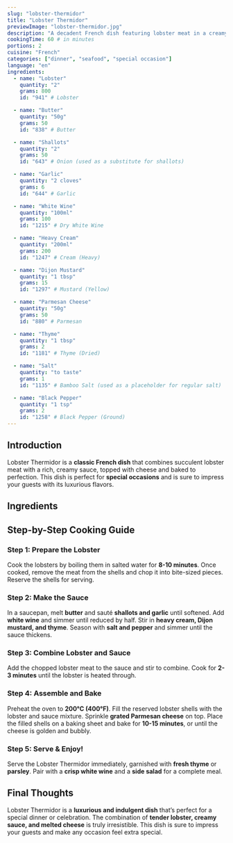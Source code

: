```yaml
---
slug: "lobster-thermidor"
title: "Lobster Thermidor"
previewImage: "lobster-thermidor.jpg"
description: "A decadent French dish featuring lobster meat in a creamy, cheesy sauce, baked to perfection."
cookingTime: 60 # in minutes
portions: 2
cuisine: "French"
categories: ["dinner", "seafood", "special occasion"]
language: "en"
ingredients:
  - name: "Lobster"
    quantity: "2"
    grams: 800
    id: "941" # Lobster

  - name: "Butter"
    quantity: "50g"
    grams: 50
    id: "838" # Butter

  - name: "Shallots"
    quantity: "2"
    grams: 50
    id: "643" # Onion (used as a substitute for shallots)

  - name: "Garlic"
    quantity: "2 cloves"
    grams: 6
    id: "644" # Garlic

  - name: "White Wine"
    quantity: "100ml"
    grams: 100
    id: "1215" # Dry White Wine

  - name: "Heavy Cream"
    quantity: "200ml"
    grams: 200
    id: "1247" # Cream (Heavy)

  - name: "Dijon Mustard"
    quantity: "1 tbsp"
    grams: 15
    id: "1297" # Mustard (Yellow)

  - name: "Parmesan Cheese"
    quantity: "50g"
    grams: 50
    id: "880" # Parmesan

  - name: "Thyme"
    quantity: "1 tbsp"
    grams: 2
    id: "1181" # Thyme (Dried)

  - name: "Salt"
    quantity: "to taste"
    grams: 1
    id: "1135" # Bamboo Salt (used as a placeholder for regular salt)

  - name: "Black Pepper"
    quantity: "1 tsp"
    grams: 2
    id: "1258" # Black Pepper (Ground)
---
```



## Introduction

Lobster Thermidor is a **classic French dish** that combines succulent lobster meat with a rich, creamy sauce, topped with cheese and baked to perfection. This dish is perfect for **special occasions** and is sure to impress your guests with its luxurious flavors.

## Ingredients

<IngredientsList
  ingredients={frontmatter.ingredients}
  portions={frontmatter.portions}
/>

## Step-by-Step Cooking Guide

### Step 1: Prepare the Lobster

Cook the lobsters by boiling them in salted water for **8-10 minutes**. Once cooked, remove the meat from the shells and chop it into bite-sized pieces. Reserve the shells for serving.

<CookingStep action="boiling_seafood_lobster" />

### Step 2: Make the Sauce

In a saucepan, melt **butter** and sauté **shallots and garlic** until softened. Add **white wine** and simmer until reduced by half. Stir in **heavy cream, Dijon mustard, and thyme**. Season with **salt and pepper** and simmer until the sauce thickens.

<CookingStep action="stirring_saucePan_cream" />

### Step 3: Combine Lobster and Sauce

Add the chopped lobster meat to the sauce and stir to combine. Cook for **2-3 minutes** until the lobster is heated through.

<CookingStep action="stirring_pan_fish" />

### Step 4: Assemble and Bake

Preheat the oven to **200°C (400°F)**. Fill the reserved lobster shells with the lobster and sauce mixture. Sprinkle **grated Parmesan cheese** on top. Place the filled shells on a baking sheet and bake for **10-15 minutes**, or until the cheese is golden and bubbly.

<CookingStep action="baking_oven_savory_casserole" />

### Step 5: Serve & Enjoy!

Serve the Lobster Thermidor immediately, garnished with **fresh thyme** or **parsley**. Pair with a **crisp white wine** and a **side salad** for a complete meal.

## Final Thoughts

Lobster Thermidor is a **luxurious and indulgent dish** that’s perfect for a special dinner or celebration. The combination of **tender lobster, creamy sauce, and melted cheese** is truly irresistible. This dish is sure to impress your guests and make any occasion feel extra special.

<NutritionFacts ingredients={frontmatter.ingredients} />
